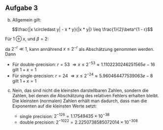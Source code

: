 ## Aufgabe 3

b) Allgemein gilt:

$$\frac{|x \circledast y| - x * y}{|x * y|} \leq \frac{1}{2}\beta^{1 - r}$$

Für $1 \oplus x$, und $\beta = 2$:

<!-- \begin{align*}
\frac{|1 \oplus x - (1 + x)|}{|1 + x|} &= \frac{|1 - 1 - x|}{|1 + x} \\
                                       &= \frac{|x|}{|1 + x|} \\
                                       &= \frac{1}{2}\beta^{1 - r} \\
                                       &= 2^{-r} \tag{\beta = 2} \\
                            \iff \quad x &\leq \frac{2^{-r}}{1 - 2^{-r}}
\end{align*} -->



\begin{align*}
\frac{|1 \oplus x - (1 + x)|}{|1 + x|} &= \frac{|1 - 1 - x|}{|1 + x} \\
                                       &= \frac{|x|}{|1 + x|} \\
                                       &= \frac{1}{2}\beta^{1 - r} \\
                                       &= 2^{-r} \tag{$\beta = 2$} \\
                            \iff \quad x &\leq \frac{2^{-r}}{1 - 2^{-r}}
\end{align*}

da $2^{-r} \ll 1$, kann annährend $x \leq 2^{-r}$ als Abschätzung genommen werden. Dann


* Für double-precision: $r = 53$ $\Rightarrow x \leq 2^{-53} \approx 1.1102230246251565e-16$ gilt $1 + x = 1$
* Für single-precision: $r = 24$ $\Rightarrow x \leq 2^{-24} \approx 5.960464477539063e-8$ gilt $1 + x = 1$

c) Nein, das sind nicht die kleinsten darstellbaren Zahlen, sondern die Zahlen, bei denen die Abschätzung des relativen
   Fehlers erhalten bleibt. Die kleinsten (normalen) Zahlen erhält man dadurch, dass man die Exponenten auf die kleinsten Werte setzt:

   * single precision: $2^{-126} = 1.17549435 × 10^{-38}$
   * double precision: $2^{-1022} = 2.2250738585072014 × 10^{-308}$